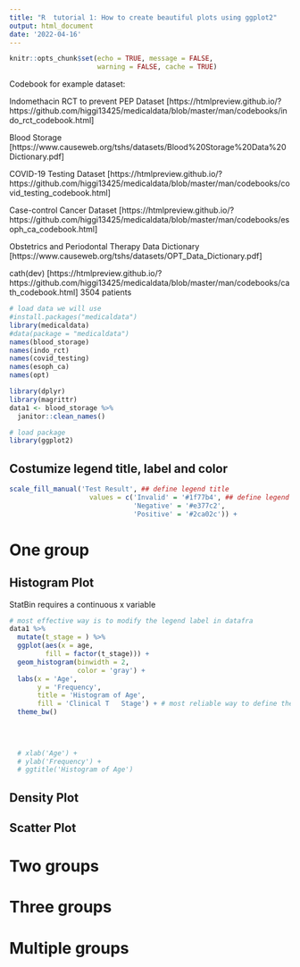 ```yaml
---
title: "R  tutorial 1: How to create beautiful plots using ggplot2"
output: html_document
date: '2022-04-16'
---
```


```r
knitr::opts_chunk$set(echo = TRUE, message = FALSE,
                      warning = FALSE, cache = TRUE)
```

Codebook for example dataset:

Indomethacin RCT to prevent PEP Dataset [https://htmlpreview.github.io/?https://github.com/higgi13425/medicaldata/blob/master/man/codebooks/indo_rct_codebook.html]

Blood Storage [https://www.causeweb.org/tshs/datasets/Blood%20Storage%20Data%20Dictionary.pdf]

COVID-19 Testing Dataset [https://htmlpreview.github.io/?https://github.com/higgi13425/medicaldata/blob/master/man/codebooks/covid_testing_codebook.html]

Case-control Cancer Dataset [https://htmlpreview.github.io/?https://github.com/higgi13425/medicaldata/blob/master/man/codebooks/esoph_ca_codebook.html]

Obstetrics and Periodontal Therapy
Data Dictionary [https://www.causeweb.org/tshs/datasets/OPT_Data_Dictionary.pdf]

cath(dev) [https://htmlpreview.github.io/?https://github.com/higgi13425/medicaldata/blob/master/man/codebooks/cath_codebook.html] 3504 patients

```r
# load data we will use
#install.packages("medicaldata")
library(medicaldata)
#data(package = "medicaldata")
names(blood_storage)
names(indo_rct)
names(covid_testing)
names(esoph_ca)
names(opt)

library(dplyr)
library(magrittr)
data1 <- blood_storage %>% 
  janitor::clean_names()

# load package
library(ggplot2)
```

## Costumize legend title, label and color

```r

scale_fill_manual('Test Result', ## define legend title 
                    values = c('Invalid' = '#1f77b4', ## define legend color
                               'Negative' = '#e377c2', 
                               'Positive' = '#2ca02c')) + 

```

# One group

## Histogram Plot

StatBin requires a continuous x variable

```r
# most effective way is to modify the legend label in datafra
data1 %>% 
  mutate(t_stage = ) %>% 
  ggplot(aes(x = age,
         fill = factor(t_stage))) +
  geom_histogram(binwidth = 2, 
                 color = 'gray') +
  labs(x = 'Age',
       y = 'Frequency',
       title = 'Histogram of Age',
       fill = 'Clinical T 	Stage') + # most reliable way to define the legend title
  theme_bw()  
 

  
  
  # xlab('Age') +
  # ylab('Frequency') +
  # ggtitle('Histogram of Age')
```

## Density Plot

## Scatter Plot

# Two groups


# Three groups



# Multiple groups




